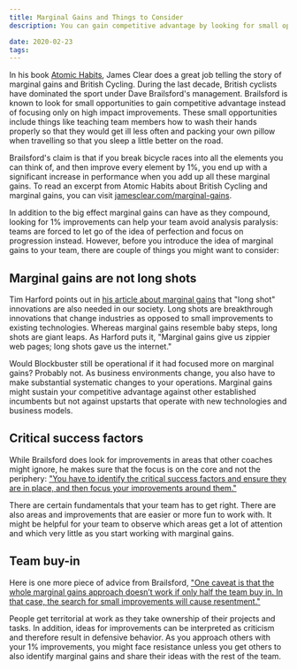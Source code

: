 ```yaml
---
title: Marginal Gains and Things to Consider
description: You can gain competitive advantage by looking for small opportunities but there are some things you need to take into account with this strategy.

date: 2020-02-23
tags:
---
```


In his book [Atomic Habits](https://www.amazon.com/Atomic-Habits-Proven-Build-Break/dp/0735211299), James Clear does a great job telling the story of marginal gains and British Cycling. During the last decade, British cyclists have dominated the sport under Dave Brailsford's management. Brailsford is known to look for small opportunities to gain competitive advantage instead of focusing only on high impact improvements. These small opportunities include things like teaching team members how to wash their hands properly so that they would get ill less often and packing your own pillow when travelling so that you sleep a little better on the road.

Brailsford's claim is that if you break bicycle races into all the elements you can think of, and then improve every element by 1%, you end up with a significant increase in performance when you add up all these marginal gains. To read an excerpt from Atomic Habits about British Cycling and marginal gains, you can visit [jamesclear.com/marginal-gains](https://jamesclear.com/marginal-gains).

In addition to the big effect marginal gains can have as they compound, looking for 1% improvements can help your team avoid analysis paralysis: teams are forced to let go of the idea of perfection and focus on progression instead. However, before you introduce the idea of marginal gains to your team, there are couple of things you might want to consider:

## Marginal gains are not long shots

Tim Harford points out in [his article about marginal gains](http://timharford.com/2017/04/marginal-gains-matter-but-gamechangers-transform/) that "long shot" innovations are also needed in our society. Long shots are breakthrough innovations that change industries as opposed to small improvements to existing technologies. Whereas marginal gains resemble baby steps, long shots are giant leaps. As Harford puts it, "Marginal gains give us zippier web pages; long shots gave us the internet."

Would Blockbuster still be operational if it had focused more on marginal gains? Probably not. As business environments change, you also have to make substantial systematic changes to your operations. Marginal gains might sustain your competitive advantage against other established incumbents but not against upstarts that operate with new technologies and business models.

## Critical success factors

While Brailsford does look for improvements in areas that other coaches might ignore, he makes sure that the focus is on the core and not the periphery: ["You have to identify the critical success factors and ensure they are in place, and then focus your improvements around them."](https://hbr.org/2015/10/how-1-performance-improvements-led-to-olympic-gold)

There are certain fundamentals that your team has to get right. There are also areas and improvements that are easier or more fun to work with. It might be helpful for your team to observe which areas get a lot of attention and which very little as you start working with marginal gains.

## Team buy-in

Here is one more piece of advice from Brailsford, ["One caveat is that the whole marginal gains approach doesn’t work if only half the team buy in. In that case, the search for small improvements will cause resentment."](https://hbr.org/2015/10/how-1-performance-improvements-led-to-olympic-gold)

People get territorial at work as they take ownership of their projects and tasks. In addition, ideas for improvements can be interpreted as criticism and therefore result in defensive behavior. As you approach others with your 1% improvements, you might face resistance unless you get others to also identify marginal gains and share their ideas with the rest of the team.
